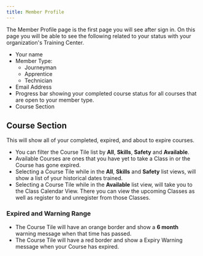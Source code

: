 ```yaml
---
title: Member Profile
---
```


The Member Profile page is the first page you will see after sign in. On this page you will be able to see the following related to your status with your organization's Training Center.

- Your name
- Member Type:
  - Journeyman
  - Apprentice
  - Technician
- Email Address
- Progress bar showing your completed course status for all courses that are open to your member type.
- Course Section

## Course Section

This will show all of your completed, expired, and about to expire courses.

- You can filter the Course Tile list by **All**, **Skills**, **Safety** and **Available**.
- Available Courses are ones that you have yet to take a Class in or the Course has gone expired.
- Selecting a Course Tile while in the **All**, **Skills** and **Safety** list views, will show a list of your historical dates trained.
- Selecting a Course Tile while in the **Available** list view, will take you to the Class Calendar View. There you can view the upcoming Classes as well as register to and unregister from those Classes.

### Expired and Warning Range

- The Course Tile will have an orange border and show a **6 month** warning message when that time has passed.
- The Course Tile will have a red border and show a Expiry Warning message when your Course has expired.
